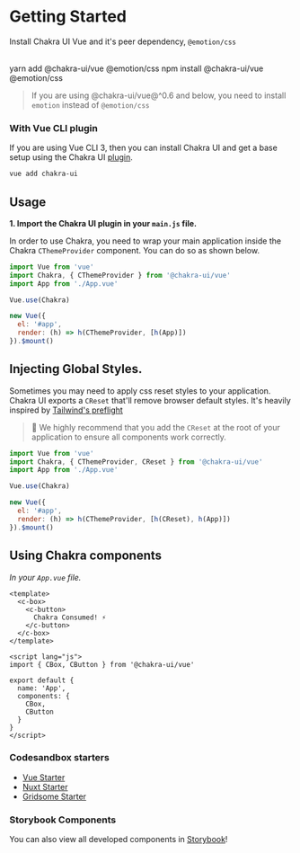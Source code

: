 
# Getting Started

Install Chakra UI Vue and it's peer dependency, `@emotion/css`

<br />

<CodeGroup lang="bash">
  <CodeTab label="Yarn">
    yarn add @chakra-ui/vue @emotion/css
  </CodeTab>
  <CodeTab label="NPM">
    npm install @chakra-ui/vue @emotion/css
  </CodeTab>
</CodeGroup>


> If you are using @chakra-ui/vue@^0.6 and below, you need to install `emotion` instead of `@emotion/css`


### With Vue CLI plugin

If you are using Vue CLI 3, then you can install Chakra UI and get a base setup using the Chakra UI [plugin](https://www.npmjs.com/package/vue-cli-plugin-chakra-ui).

```bash
vue add chakra-ui
```

## Usage

**1. Import the Chakra UI plugin in your `main.js` file.**

In order to use Chakra, you need to wrap your main application inside the Chakra `CThemeProvider` component.
You can do so as shown below.

```js
import Vue from 'vue'
import Chakra, { CThemeProvider } from '@chakra-ui/vue'
import App from './App.vue'

Vue.use(Chakra)

new Vue({
  el: '#app',
  render: (h) => h(CThemeProvider, [h(App)])
}).$mount()
```

## Injecting Global Styles.

Sometimes you may need to apply css reset styles to your application.
Chakra UI exports a `CReset` that'll remove browser default styles. It's heavily inspired by [Tailwind's preflight](https://unpkg.com/tailwindcss@1.1.2/dist/base.css)

> 🚨 We highly recommend that you add the `CReset` at the root of your application to ensure all components work correctly.

```js
import Vue from 'vue'
import Chakra, { CThemeProvider, CReset } from '@chakra-ui/vue'
import App from './App.vue'

Vue.use(Chakra)

new Vue({
  el: '#app',
  render: (h) => h(CThemeProvider, [h(CReset), h(App)])
}).$mount()
```

## Using Chakra components

_In your `App.vue` file._

```vue
<template>
  <c-box>
    <c-button>
      Chakra Consumed! ⚡️
    </c-button>
  </c-box>
</template>

<script lang="js">
import { CBox, CButton } from '@chakra-ui/vue'

export default {
  name: 'App',
  components: {
    CBox,
    CButton
  }
}
</script>
```

### Codesandbox starters

- [Vue Starter](https://codesandbox.io/s/chakra-ui-vue-starter-2sy0g)
- [Nuxt Starter](https://codesandbox.io/s/chakra-ui-nuxt-demo-f8tq4)
- [Gridsome Starter](https://codesandbox.io/s/chakra-ui-gridsome-demo-038c9)

### Storybook Components

You can also view all developed components in [Storybook](https://chakra-ui-vue.netlify.com)!
